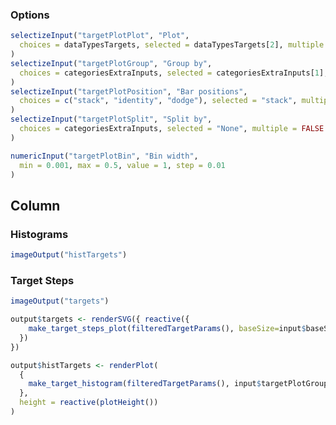 
### Options
```r
selectizeInput("targetPlotPlot", "Plot",
  choices = dataTypesTargets, selected = dataTypesTargets[2], multiple = FALSE
)
selectizeInput("targetPlotGroup", "Group by",
  choices = categoriesExtraInputs, selected = categoriesExtraInputs[1], multiple = FALSE
)
selectizeInput("targetPlotPosition", "Bar positions",
  choices = c("stack", "identity", "dodge"), selected = "stack", multiple = FALSE
)
selectizeInput("targetPlotSplit", "Split by",
  choices = categoriesExtraInputs, selected = "None", multiple = FALSE
)

numericInput("targetPlotBin", "Bin width",
  min = 0.001, max = 0.5, value = 1, step = 0.01
)
```

Column
--------------------------------------------

### Histograms  {data-height=1000}
```r
imageOutput("histTargets")
```

### Target Steps  {data-height=1000}
```r
imageOutput("targets")
```


```r
output$targets <- renderSVG({ reactive({
    make_target_steps_plot(filteredTargetParams(), baseSize=input$baseSize)
  })
})

output$histTargets <- renderPlot(
  {
    make_target_histogram(filteredTargetParams(), input$targetPlotGroup, input$targetPlotSplit, input$targetPlotPlot, input$targetPlotBin, input$targetPlotPosition, baseSize = input$baseSize)
  },
  height = reactive(plotHeight())
)
```